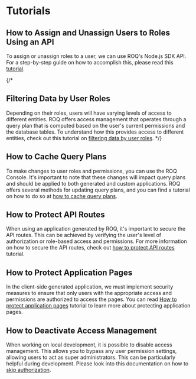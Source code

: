 
# Tutorials

## How to Assign and Unassign Users to Roles Using an API

To assign or unassign roles to a user, we can use ROQ's Node.js SDK API. For a step-by-step guide on how to accomplish this, please read this [tutorial](/access-management/tutorials/user-roles-assignment).

{/*
## Filtering Data by User Roles

Depending on their roles, users will have varying levels of access to different entities. ROQ offers access management that operates through a query plan that is computed based on the user's current permissions and the database tables. To understand how this provides access to different entities, check out this tutorial on [filtering data by user roles](/access-management/tutorials/filtering-data-by-user-roles).
*/}

## How to Cache Query Plans

To make changes to user roles and permissions, you can use the ROQ Console. It's important to note that these changes will impact query plans and should be applied to both generated and custom applications. ROQ offers several methods for updating query plans, and you can find a tutorial on how to do so at [how to cache query plans](/access-management/tutorials/cache-query-plans).

## How to Protect API Routes

When using an application generated by ROQ, it's important to secure the API routes. This can be achieved by verifying the user's level of authorization or role-based access and permissions. For more information on how to secure the API routes, check out [how to protect API routes](/access-management/tutorials/protect-api-routes) tutorial.

## How to Protect Application Pages

In the client-side generated application, we must implement security measures to ensure that only users with the appropriate access and permissions are authorized to access the pages. You can read [How to protect application pages](/access-management/tutorials/protect-application-page) tutorial to learn more about protecting application pages.

## How to Deactivate Access Management

When working on local development, it is possible to disable access management. This allows you to bypass any user permission settings, allowing users to act as super administrators. This can be particularly helpful during development. Please look into this documentation on how to [skip authorization](/access-management/skip-auth).


